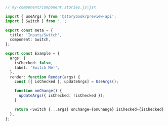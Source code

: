 ```ts
// my-component/component.stories.js|jsx

import { useArgs } from '@storybook/preview-api';
import { Switch } from '.';

export const meta = {
  title: 'Inputs/Switch',
  component: Switch,
};

export const Example = {
  args: {
    isChecked: false,
    label: 'Switch Me!',
  },
  render: function Render(args) {
    const [{ isChecked }, updateArgs] = UseArgs();

    function onChange() {
      updateArgs({ isChecked: !isChecked });
    }

    return <Switch {...args} onChange={onChange} isChecked={isChecked} />;
  },
};
```
